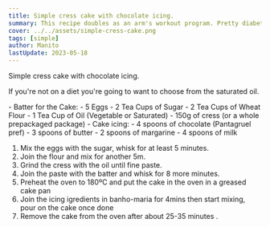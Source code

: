 ```yaml
---
title: Simple cress cake with chocolate icing.
summary: This recipe doubles as an arm's workout program. Pretty diabetic recipe but delicious cake and dessert. 
cover: ../../assets/simple-cress-cake.png
tags: [simple] 
author: Manito
lastUpdate: 2023-05-18
---
```



Simple cress cake with chocolate icing.

If you're not on a diet you're going to want to choose from the saturated oil. 

<Ingredients>
- Batter for the Cake:
- 5 Eggs
- 2 Tea Cups of Sugar
- 2 Tea Cups of Wheat Flour
- 1 Tea Cup of Oil (Vegetable or Saturated)
- 150g of cress (or a whole prepackaged package)
- Cake icing:
- 4 spoons of chocolate (Pantagruel pref)
- 3 spoons of butter
- 2 spoons of margarine
- 4 spoons of milk
</Ingredients>

1. Mix the eggs with the sugar, whisk for at least 5 minutes.
2. Join the flour and mix for another 5m.
3. Grind the cress with the oil until fine paste.
4. Join the paste with the batter and whisk for 8 more minutes.
5. Preheat the oven to 180ºC and put the cake in the oven in a greased cake pan
6. Join the icing igredients in banho-maria for 4mins then start mixing, pour on the cake once done
7. Remove the cake from the oven after about 25-35 minutes .

